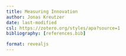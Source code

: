 ```yaml
---
title: Measuring Innovation
author: Jonas Kreutzer
date: last-modified
csl: https://zotero.org/styles/apa?source=1
bibliography: [references.bib]

format: revealjs
---
```

